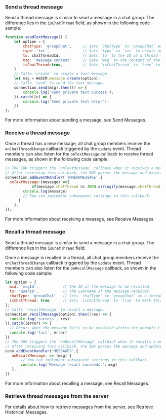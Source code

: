 <PlatformWrapper platform="web">

### Send a thread message

Send a thread message is similar to send a message in a chat group. The difference lies in the `isChatThread` field, as shown in the following code sample:

```javascript
function sendTextMessage() {
    let option = {
        chatType: 'groupChat',     // Sets `chatType` to `groupChat` as a thread belongs to a chat group.
        type: 'txt',               // Sets `type` to `txt` to create and send a text message.
        to: chatThreadId,          // Sets `to` to the ID of a thread that receives the text message.
        msg: 'message content'     // Sets `msg` to the content of the text message.
        isChatThread:true,         // Sets `isChatThread` to `true` to mark this message as a thread message.
    }
    // Calls `create` to create a text message.
    let msg = WebIM.message.create(option); 
    // Calls `send` to send the text message.
    connection.send(msg).then(() => {
        console.log('send private text Success');  
    }).catch((e) => {
        console.log("Send private text error");  
    })
};
```

For more information about sending a message, see <Link to="/agora-chat/client-api/messages/send-receive-messages?platform={{platform.PATH}}">Send Messages</Link>.


### Receive a thread message

Once a thread has a new message, all chat group members receive the `onChatThreadChange` callback triggered by the `update` event. Thread members can also listen for the `onTextMessage` callback to receive thread messages, as shown in the following code sample:

```javascript
// The SDK triggers the `onTextMessage` callback when it receives a message.
// After receiving this callback, the SDK parses the message and displays it.
connection.addEventHandler('THREADMESSAGE',{
  onTextMessage:(message) =>{
			if(message.chatThread && JSON.stringify(message.chatThread)!=='{}'){
        console.log(message)
        // You can implement subsequent settings in this callback.
      }
	},
});
```

For more information about receiving a message, see <Link to="/agora-chat/client-api/messages/send-receive-messages?platform={{platform.PATH}}#receive-a-message">Receive Messages</Link>.


### Recall a thread message

Send a thread message is similar to send a message in a chat group. The difference lies in the `isChatThread` field.

Once a message is recalled in a thread, all chat group members receive the `onChatThreadChange` callback triggered by the `update` event. Thread members can also listen for the `onRecallMessage` callback, as shown in the following code sample:

```javascript
let option = {
  mid: 'msgId',           // The ID of the message to be recalled.
  to: 'userID',           // The username of the message receiver.
  chatType: 'groupChat'   // Sets `chatType` to `groupChat` as a thread belongs to a chat group.
  isChatThread: true      // Sets `isChatThread` to `true` to mark this message as a thread message.
};
// Calls `recallMessage` to recall a message.
connection.recallMessage(option).then((res) => {
  console.log('success', res)
}).catch((error) => {
  // Occurs when the message fails to be recalled within the default time limit of two minutes.
  console.log('fail', error)
})
// The SDK triggers the `onRecallMessage` callback when it recalls a message.
// After receiving this callback, the SDK parses the message and updates its display.
conn.addEventHandler('MESSAGES',{
   onRecallMessage: => (msg) {
       // You can implement subsequent settings in this callback.
   	   console.log('Message recall succeeds.'，msg) 
   }, 
})
```

For more information about recalling a message, see <Link to="/agora-chat/client-api/messages/send-receive-messages?platform={{platform.PATH}}#recall-a-message">Recall Messages</Link>.


### Retrieve thread messages from the server

For details about how to retrieve messages from the server, see <Link to="/agora-chat/client-api/messages/retrieve-messages?platform={{platform.PATH}}#retrieve-historical-messages-of-the-specified-conversation">Retrieve Historical Messages</Link>.

</PlatformWrapper>
